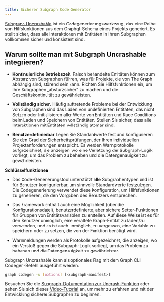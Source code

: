 ```yaml
---
title: Sicherer Subgraph Code Generator
---
```


[Subgraph Uncrashable](https://float-capital.github.io/float-subgraph-uncrashable/) ist ein Codegenerierungswerkzeug, das eine Reihe von Hilfsfunktionen aus dem Graphql-Schema eines Projekts generiert. Es stellt sicher, dass alle Interaktionen mit Entitäten in Ihrem Subgraphen vollkommen sicher und konsistent sind.

## Warum sollte man mit Subgraph Uncrashable integrieren?

- **Kontinuierliche Betriebszeit**. Falsch behandelte Entitäten können zum Absturz von Subgraphen führen, was für Projekte, die von The Graph abhängig sind, störend sein kann. Richten Sie Hilfsfunktionen ein, um Ihre Subgraphen „absturzsicher“ zu machen und die Geschäftskontinuität zu gewährleisten.

- **Vollständig sicher**. Häufig auftretende Probleme bei der Entwicklung von Subgraphen sind das Laden von undefinierten Entitäten, das nicht Setzen oder Initialisieren aller Werte von Entitäten und Race Conditions beim Laden und Speichern von Entitäten. Stellen Sie sicher, dass alle Interaktionen mit Entitäten vollständig atomar sind.

- **Benutzerdefinierbar** Legen Sie Standardwerte fest und konfigurieren Sie den Grad der Sicherheitsprüfungen, der Ihren individuellen Projektanforderungen entspricht. Es werden Warnprotokolle aufgezeichnet, die anzeigen, wo eine Verletzung der Subgraph-Logik vorliegt, um das Problem zu beheben und die Datengenauigkeit zu gewährleisten.

**Schlüsselfunktionen**

- Das Code-Generierungstool unterstützt **alle** Subgraphentypen und ist für Benutzer konfigurierbar, um sinnvolle Standardwerte festzulegen. Die Codegenerierung verwendet diese Konfiguration, um Hilfsfunktionen zu generieren, die den Vorgaben des Benutzers entsprechen.

- Das Framework enthält auch eine Möglichkeit (über die Konfigurationsdatei), benutzerdefinierte, aber sichere Setter-Funktionen für Gruppen von Entitätsvariablen zu erstellen. Auf diese Weise ist es für den Benutzer unmöglich, eine veraltete Graph-Entität zu laden/zu verwenden, und es ist auch unmöglich, zu vergessen, eine Variable zu speichern oder zu setzen, die von der Funktion benötigt wird.

- Warnmeldungen werden als Protokolle aufgezeichnet, die anzeigen, wo ein Verstoß gegen die Subgraph-Logik vorliegt, um das Problem zu beheben und die Datengenauigkeit zu gewährleisten.

Subgraph Uncrashable kann als optionales Flag mit dem Graph CLI Codegen-Befehl ausgeführt werden.

```sh
graph codegen -u [options] [<subgraph-manifest>]
```

Besuchen Sie die [Subgraph-Dokumentation zur Uncrash-Funktion](https://float-capital.github.io/float-subgraph-uncrashable/docs/) oder sehen Sie sich dieses [Video-Tutorial](https://float-capital.github.io/float-subgraph-uncrashable/docs/tutorial) an, um mehr zu erfahren und mit der Entwicklung sicherer Subgraphen zu beginnen.

